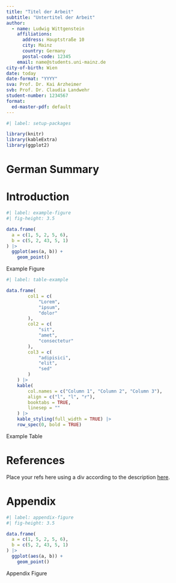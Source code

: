 ```yaml
---
title: "Titel der Arbeit"
subtitle: "Untertitel der Arbeit"
author:
  - name: Ludwig Wittgenstein
    affiliations:
      address: Hauptstraße 10
      city: Mainz
      country: Germany
      postal-code: 12345
    email: name@students.uni-mainz.de
city-of-birth: Wien
date: today
date-format: "YYYY"
sva: Prof. Dr. Kai Arzheimer
svb: Prof. Dr. Claudia Landwehr
student-number: 1234567
format:
  ed-master-pdf: default
---
```


```r
#| label: setup-packages

library(knitr)
library(kableExtra)
library(ggplot2)
```

\pagebreak

\pagenumbering{roman}

# German Summary{.unnumbered}

\begingroup
\fontsize{11pt}{11pt}\selectfont
\begin{otherlanguage}{ngerman}
\lipsum[1-3]
\end{otherlanguage}
\endgroup
\pagebreak

\tableofcontents

\pagebreak

\listoffigures

\pagebreak

\listoftables

\pagebreak

\pagenumbering{arabic}

# Introduction {#sec-A}

\lettrine[lines=2, findent=3pt, nindent=0pt]{F}{irst} \lipsum[5-9]

::: {#fig-example fig-pos="t"}

::: {.figure-content}

```r
#| label: example-figure
#| fig-height: 3.5

data.frame(
  a = c(1, 5, 2, 5, 6),
  b = c(5, 2, 43, 5, 1)
) |>
  ggplot(aes(a, b)) +
    geom_point()
```

:::

\floatfoot{\textbf{Note:} Own illustration.}

Example Figure

:::


\lipsum[12-14]

::: {#tbl-example}

\begingroup
\fontsize{10pt}{10pt}\selectfont

::: {.table-content}
```r
#| label: table-example

data.frame(
        col1 = c(
            "Lorem",
            "ipsum",
            "dolor"
        ),
        col2 = c(
            "sit",
            "amet",
            "consectetur"
        ),
        col3 = c(
            "adipisici",
            "elit",
            "sed"
        )
    ) |>
    kable(
        col.names = c("Column 1", "Column 2", "Column 3"),
        align = c("l", "l", "r"),
        booktabs = TRUE,
        linesep = ""
    ) |>
    kable_styling(full_width = TRUE) |>
    row_spec(0, bold = TRUE)
```

\endgroup

:::
\floatfoot{\textbf{Note:} Table created for illustration purposes.}

Example Table

:::

\lipsum[15-16]

# References {.unnumbered}

\chaptermark{References}

Place your refs here using a div according to the description [here](https://quarto.org/docs/authoring/footnotes-and-citations.html#bibliography-generation).

\appendix

# Appendix {.unnumbered}

\chaptermark{Appendix}
\renewcommand{\thetable}{A\arabic{table}}
\renewcommand{\thefigure}{A\arabic{figure}}
\setcounter{figure}{0}
\setcounter{table}{0}

::: {#fig-appendix fig-pos="h"}

::: {.figure-content}

```r
#| label: appendix-figure
#| fig-height: 3.5

data.frame(
  a = c(1, 5, 2, 5, 6),
  b = c(5, 2, 43, 5, 1)
) |>
  ggplot(aes(a, b)) +
    geom_point()
```

:::

\floatfoot{\textbf{Note:} Own illustration for the appendix.}

Appendix Figure

:::